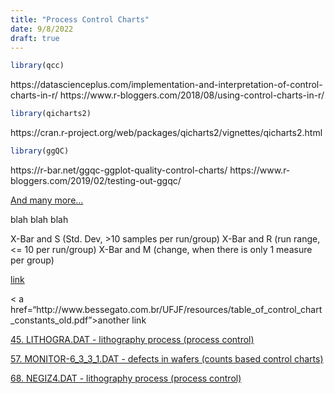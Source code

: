 ```yaml
---
title: "Process Control Charts"
date: 9/8/2022
draft: true
---
```


```r
library(qcc)
```
https://datascienceplus.com/implementation-and-interpretation-of-control-charts-in-r/
https://www.r-bloggers.com/2018/08/using-control-charts-in-r/


```r
library(qicharts2)
```
https://cran.r-project.org/web/packages/qicharts2/vignettes/qicharts2.html


```r
library(ggQC)
```
https://r-bar.net/ggqc-ggplot-quality-control-charts/
https://www.r-bloggers.com/2019/02/testing-out-ggqc/

<a href="https://www.google.com/search?q=process+control&domains=r-project.org&sitesearch=r-project.org">And many more...</a>

blah blah blah

X-Bar and S (Std. Dev, >10 samples per run/group)
X-Bar and R (run range, <= 10 per run/group)
X-Bar and M (change, when there is only 1 measure per group)

<a href="https://www.itl.nist.gov/div898/handbook/index.htm">link</a>

< a href="http://www.bessegato.com.br/UFJF/resources/table_of_control_chart_constants_old.pdf">another link</a>

<a href="https://www.itl.nist.gov/div898/handbook/datasets/LITHOGRA.DAT">45. LITHOGRA.DAT - lithography process (process control)</a>

<a href="https://www.itl.nist.gov/div898/handbook/datasets/MONITOR-6_3_3_1.DAT">57. MONITOR-6_3_3_1.DAT - defects in wafers (counts based control charts)</a>

<a href="https://www.itl.nist.gov/div898/handbook/datasets/NEGIZ4.DAT">68. NEGIZ4.DAT - lithography process (process control)</a>